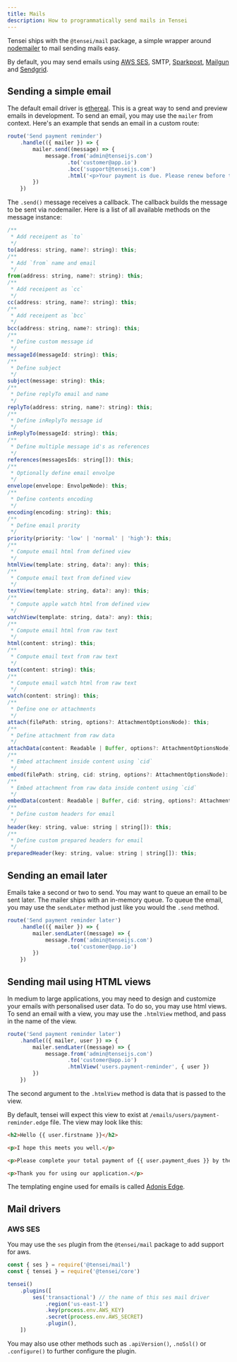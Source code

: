 ```yaml
---
title: Mails
description: How to programmatically send mails in Tensei
---
```


Tensei ships with the `@tensei/mail` package, a simple wrapper around [nodemailer](https://nodemailer.org) to mail sending mails easy.

By default, you may send emails using [AWS SES](https://aws.amazon.com/ses/), SMTP, [Sparkpost](https://sparkpost.com), [Mailgun](https://mailgun.com) and [Sendgrid](https://sendgrid.com).

## Sending a simple email
The default email driver is [ethereal](http://ethereal.email/). This is a great way to send and preview emails in development. To send an email, you may use the `mailer` from context. Here's an example that sends an email in a custom route:

```js
route('Send payment reminder')
    .handle(({ mailer }) => {
        mailer.send((message) => {
            message.from('admin@tenseijs.com')
                   .to('customer@app.io')
                   .bcc('support@tenseijs.com')
                   .html('<p>Your payment is due. Please renew before tomorrow. Thanks.</p>')
        })
    })
```

The `.send()` message receives a callback. The callback builds the message to be sent via nodemailer. Here is a list of all available methods on the message instance:

```js
/**
 * Add receipent as `to`
 */
to(address: string, name?: string): this;
/**
 * Add `from` name and email
 */
from(address: string, name?: string): this;
/**
 * Add receipent as `cc`
 */
cc(address: string, name?: string): this;
/**
 * Add receipent as `bcc`
 */
bcc(address: string, name?: string): this;
/**
 * Define custom message id
 */
messageId(messageId: string): this;
/**
 * Define subject
 */
subject(message: string): this;
/**
 * Define replyTo email and name
 */
replyTo(address: string, name?: string): this;
/**
 * Define inReplyTo message id
 */
inReplyTo(messageId: string): this;
/**
 * Define multiple message id's as references
 */
references(messagesIds: string[]): this;
/**
 * Optionally define email envolpe
 */
envelope(envelope: EnvolpeNode): this;
/**
 * Define contents encoding
 */
encoding(encoding: string): this;
/**
 * Define email prority
 */
priority(priority: 'low' | 'normal' | 'high'): this;
/**
 * Compute email html from defined view
 */
htmlView(template: string, data?: any): this;
/**
 * Compute email text from defined view
 */
textView(template: string, data?: any): this;
/**
 * Compute apple watch html from defined view
 */
watchView(template: string, data?: any): this;
/**
 * Compute email html from raw text
 */
html(content: string): this;
/**
 * Compute email text from raw text
 */
text(content: string): this;
/**
 * Compute email watch html from raw text
 */
watch(content: string): this;
/**
 * Define one or attachments
 */
attach(filePath: string, options?: AttachmentOptionsNode): this;
/**
 * Define attachment from raw data
 */
attachData(content: Readable | Buffer, options?: AttachmentOptionsNode): this;
/**
 * Embed attachment inside content using `cid`
 */
embed(filePath: string, cid: string, options?: AttachmentOptionsNode): this;
/**
 * Embed attachment from raw data inside content using `cid`
 */
embedData(content: Readable | Buffer, cid: string, options?: AttachmentOptionsNode): this;
/**
 * Define custom headers for email
 */
header(key: string, value: string | string[]): this;
/**
 * Define custom prepared headers for email
 */
preparedHeader(key: string, value: string | string[]): this;
```

## Sending an email later
Emails take a second or two to send. You may want to queue an email to be sent later. The mailer ships with an in-memory queue. To queue the email, you may use the `sendLater` method just like you would the `.send` method.

```js
route('Send payment reminder later')
    .handle(({ mailer }) => {
        mailer.sendLater((message) => {
            message.from('admin@tenseijs.com')
                   .to('customer@app.io')
        })
    })
```

## Sending mail using HTML views
In medium to large applications, you may need to design and customize your emails with personalised user data. To do so, you may use html views. To send an email with a view, you may use the `.htmlView` method, and pass in the name of the view.

```js
route('Send payment reminder later')
    .handle(({ mailer, user }) => {
        mailer.sendLater((message) => {
            message.from('admin@tenseijs.com')
                   .to('customer@app.io')
                   .htmlView('users.payment-reminder', { user })
        })
    })
```

The second argument to the `.htmlView` method is data that is passed to the view. 

By default, tensei will expect this view to exist at `/emails/users/payment-reminder.edge` file. The view may look like this:

```html
<h2>Hello {{ user.firstname }}</h2>

<p>I hope this meets you well.</p>

<p>Please complete your total payment of {{ user.payment_dues }} by the end of the week.</p>

<p>Thank you for using our application.</p>
```

The templating engine used for emails is called [Adonis Edge](https://edge.adonisjs.com).

## Mail drivers

### AWS SES
You may use the `ses` plugin from the `@tensei/mail` package to add support for aws.

```js
const { ses } = require('@tensei/mail')
const { tensei } = require('@tensei/core')

tensei()
    .plugins([
        ses('transactional') // the name of this ses mail driver
            .region('us-east-1')
            .key(process.env.AWS_KEY)
            .secret(process.env.AWS_SECRET)
            .plugin(),
    ])
```

You may also use other methods such as `.apiVersion()`, `.noSsl()` or `.configure()` to further configure the plugin.

